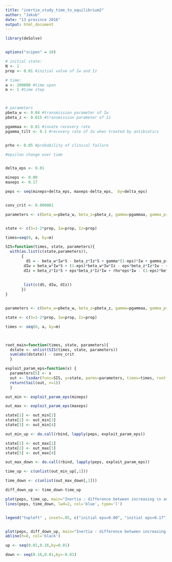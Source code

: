 ```yaml
---
title: "inertie_study_time_to_equilibrium2"
author: "Jakub"
date: "13 prosince 2016"
output: html_document
---
```




```r
library(deSolve)


options("scipen" = 10)

# initial state:
N <- 1
prop <- 0.01 #initial value of Iw and Iz

# time:
a <- 200000 #time span
m <- 1 #time step



# parameters
pbeta_w <- 0.04 #transmission parameter of Iw
pbeta_z <- 0.015 #transmission parameter of Iz

pgammaa <- 0.01 #innate recovery rate
pgamma_tilt <- 0.1 #recovery rate of Iw when treated by antibiotics


prho <- 0.05 #probability of clinical failure

#epsilon change over time


delta_eps <- 0.01

mineps <- 0.00
maxeps <- 0.17

peps <- seq(mineps+delta_eps, maxeps-delta_eps,  by=delta_eps)


conv_crit <- 0.000001

```


```r

parameters <- c(beta_w=pbeta_w, beta_z=pbeta_z, gamma=pgammaa, gamma_prim=pgamma_tilt, eps=mineps, rho=prho)


state <- c(S=1-2*prop, Iw=prop, Iz=prop)

times=seq(0, a, by=m)

SIS=function(times, state, parameters){
  with(as.list(c(state,parameters)),
       { 
         dS = - beta_w*Iw*S - beta_z*Iz*S + gamma*(1-eps)*Iw + gamma_prim*eps*Iw + gamma*Iz
        dIw = beta_w*Iw*S + (1-eps)*beta_w*Iw*Iz - eps*beta_z*Iz*Iw - rho*eps*Iw - gamma*(1-eps)*Iw - gamma_prim*eps*Iw
        dIz = beta_z*Iz*S + eps*beta_z*Iz*Iw + rho*eps*Iw - (1-eps)*beta_w*Iw*Iz - gamma*Iz
        
        
        list(c(dS, dIw, dIz))
       })
}


parameters <- c(beta_w=pbeta_w, beta_z=pbeta_z, gamma=pgammaa, gamma_prim=pgamma_tilt, eps=maxeps, rho=prho)

state <- c(S=1-2*prop, Iw=prop, Iz=prop)

times <- seq(0, a, by=m)



root_main=function(times, state, parameters){
  dstate <- unlist(SIS(times, state, parameters))
  sum(abs(dstate)) - conv_crit
  }

exploit_param_eps=function(x) {
  parameters[5] <- x
  out <- lsodar(func=SIS, y=state, parms=parameters, times=times, rootfunc=root_main)
  return(tail(out, n=1))
  }

out_min <- exploit_param_eps(mineps)

out_max <- exploit_param_eps(maxeps)

```

```r

state[1] <- out_min[2]
state[2] <- out_min[3]
state[3] <- out_min[4]

out_min_up <- do.call(rbind, lapply(peps, exploit_param_eps))

state[1] <- out_max[2]
state[2] <- out_max[3]
state[3] <- out_max[4]

out_max_down <- do.call(rbind, lapply(peps, exploit_param_eps))

```

```r

time_up <- c(unlist(out_min_up[,1]))

time_down <- c(unlist(out_max_down[,1]))

diff_down_up <- time_down-time_up

```

```r
plot(peps, time_up, main="Inertia : difference between increasing \n and decreasing epsilon", xlab=expression(epsilon), ylab="delta t", lwd=2, col='red', type='l', xlim=c(0,0.17))
lines(peps, time_down, lwd=2, col='blue', type='l')


legend("topleft" , inset=.05, c("initial eps=0.00", "initial eps=0.17"), lwd=c(2,2), col=c('red', 'blue'))


plot(peps, diff_down_up, main="Inertia : difference between increasing \n and decreasing epsilon", xlab=expression(epsilon), ylab="delta t", lwd=2, col='green', type='l', xlim=c(0,0.17))
abline(h=0, col='black')
```
```r
up <- seq(0.01,0.16,by=0.01)

down <- seq(0.16,0.01,by=-0.01)
```
